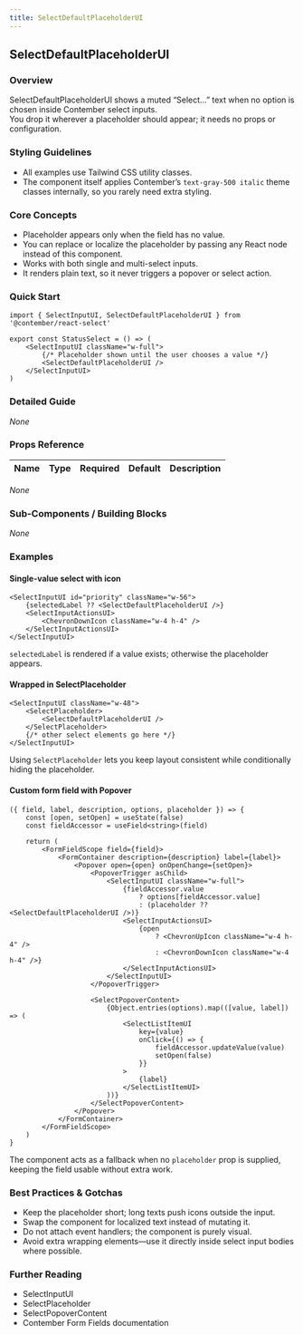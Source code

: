 ```yaml
---
title: SelectDefaultPlaceholderUI
---
```


<!-- Edited by human: false -->
<!-- Examples count: 6 -->
<!-- Source examples: 0 -->
<!-- Playground examples: 0 -->
<!-- External examples: 6 -->
<!-- Import examples: 5 -->

## SelectDefaultPlaceholderUI

### Overview
SelectDefaultPlaceholderUI shows a muted “Select…” text when no option is chosen inside Contember select inputs.  
You drop it wherever a placeholder should appear; it needs no props or configuration.

### Styling Guidelines
* All examples use Tailwind CSS utility classes.  
* The component itself applies Contember’s `text-gray-500 italic` theme classes internally, so you rarely need extra styling.

### Core Concepts
* Placeholder appears only when the field has no value.  
* You can replace or localize the placeholder by passing any React node instead of this component.  
* Works with both single and multi-select inputs.  
* It renders plain text, so it never triggers a popover or select action.

### Quick Start
```tsx
import { SelectInputUI, SelectDefaultPlaceholderUI } from '@contember/react-select'

export const StatusSelect = () => (
	<SelectInputUI className="w-full">
		{/* Placeholder shown until the user chooses a value */}
		<SelectDefaultPlaceholderUI />
	</SelectInputUI>
)
```

### Detailed Guide
_None_

### Props Reference
Name | Type | Required | Default | Description
--- | --- | --- | --- | ---
_None_

### Sub-Components / Building Blocks
_None_

### Examples

#### Single-value select with icon
```tsx
<SelectInputUI id="priority" className="w-56">
	{selectedLabel ?? <SelectDefaultPlaceholderUI />}
	<SelectInputActionsUI>
		<ChevronDownIcon className="w-4 h-4" />
	</SelectInputActionsUI>
</SelectInputUI>
```
`selectedLabel` is rendered if a value exists; otherwise the placeholder appears.

#### Wrapped in SelectPlaceholder
```tsx
<SelectInputUI className="w-48">
	<SelectPlaceholder>
		<SelectDefaultPlaceholderUI />
	</SelectPlaceholder>
	{/* other select elements go here */}
</SelectInputUI>
```
Using `SelectPlaceholder` lets you keep layout consistent while conditionally hiding the placeholder.

#### Custom form field with Popover
```tsx
({ field, label, description, options, placeholder }) => {
	const [open, setOpen] = useState(false)
	const fieldAccessor = useField<string>(field)

	return (
		<FormFieldScope field={field}>
			<FormContainer description={description} label={label}>
				<Popover open={open} onOpenChange={setOpen}>
					<PopoverTrigger asChild>
						<SelectInputUI className="w-full">
							{fieldAccessor.value
								? options[fieldAccessor.value]
								: (placeholder ?? <SelectDefaultPlaceholderUI />)}
							<SelectInputActionsUI>
								{open
									? <ChevronUpIcon className="w-4 h-4" />
									: <ChevronDownIcon className="w-4 h-4" />}
							</SelectInputActionsUI>
						</SelectInputUI>
					</PopoverTrigger>

					<SelectPopoverContent>
						{Object.entries(options).map(([value, label]) => (
							<SelectListItemUI
								key={value}
								onClick={() => {
									fieldAccessor.updateValue(value)
									setOpen(false)
								}}
							>
								{label}
							</SelectListItemUI>
						))}
					</SelectPopoverContent>
				</Popover>
			</FormContainer>
		</FormFieldScope>
	)
}
```
The component acts as a fallback when no `placeholder` prop is supplied, keeping the field usable without extra work.

### Best Practices & Gotchas
* Keep the placeholder short; long texts push icons outside the input.  
* Swap the component for localized text instead of mutating it.  
* Do not attach event handlers; the component is purely visual.  
* Avoid extra wrapping elements—use it directly inside select input bodies where possible.  

### Further Reading
* SelectInputUI  
* SelectPlaceholder  
* SelectPopoverContent  
* Contember Form Fields documentation  

<!-- End of Generated Documentation -->